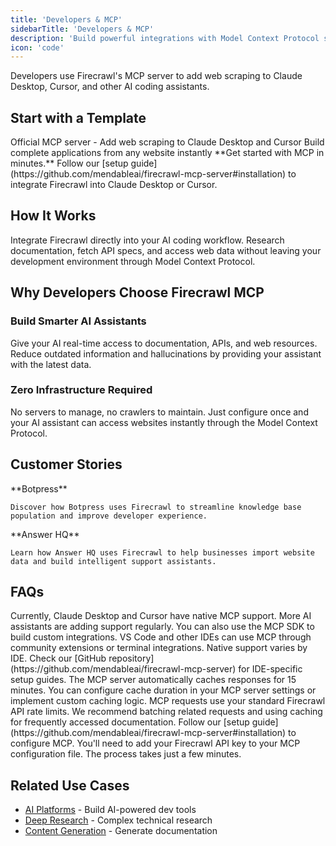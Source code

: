 ```yaml
---
title: 'Developers & MCP'
sidebarTitle: 'Developers & MCP'
description: 'Build powerful integrations with Model Context Protocol support'
icon: 'code'
---
```


Developers use Firecrawl's MCP server to add web scraping to Claude Desktop, Cursor, and other AI coding assistants.

## Start with a Template

<CardGroup cols={2}>
  <Card title="MCP Server Firecrawl" icon="github" href="https://github.com/mendableai/firecrawl-mcp-server">
    Official MCP server - Add web scraping to Claude Desktop and Cursor
  </Card>
  <Card title="Open Lovable" icon="github" href="https://github.com/mendableai/open-lovable">
    Build complete applications from any website instantly
  </Card>
</CardGroup>

<Note>
  **Get started with MCP in minutes.** Follow our [setup guide](https://github.com/mendableai/firecrawl-mcp-server#installation) to integrate Firecrawl into Claude Desktop or Cursor.
</Note>

## How It Works

Integrate Firecrawl directly into your AI coding workflow. Research documentation, fetch API specs, and access web data without leaving your development environment through Model Context Protocol.

## Why Developers Choose Firecrawl MCP

### Build Smarter AI Assistants
Give your AI real-time access to documentation, APIs, and web resources. Reduce outdated information and hallucinations by providing your assistant with the latest data.

### Zero Infrastructure Required
No servers to manage, no crawlers to maintain. Just configure once and your AI assistant can access websites instantly through the Model Context Protocol.

## Customer Stories

<CardGroup cols={2}>
  <Card href="https://www.firecrawl.dev/blog/how-botpress-enhances-knowledge-base-creation-with-firecrawl">
    **Botpress**
    
    Discover how Botpress uses Firecrawl to streamline knowledge base population and improve developer experience.
  </Card>
  <Card href="https://www.firecrawl.dev/blog/how-answer-hq-powers-ai-customer-support-with-firecrawl">
    **Answer HQ**
    
    Learn how Answer HQ uses Firecrawl to help businesses import website data and build intelligent support assistants.
  </Card>
</CardGroup>

## FAQs

<AccordionGroup>
  <Accordion title="Which AI assistants support MCP?">
    Currently, Claude Desktop and Cursor have native MCP support. More AI assistants are adding support regularly. You can also use the MCP SDK to build custom integrations.
  </Accordion>
  
  <Accordion title="Can I use MCP in VS Code or other IDEs?">
    VS Code and other IDEs can use MCP through community extensions or terminal integrations. Native support varies by IDE. Check our [GitHub repository](https://github.com/mendableai/firecrawl-mcp-server) for IDE-specific setup guides.
  </Accordion>
  
  <Accordion title="How do I cache frequently accessed docs?">
    The MCP server automatically caches responses for 15 minutes. You can configure cache duration in your MCP server settings or implement custom caching logic.
  </Accordion>
  
  <Accordion title="Is there a rate limit for MCP requests?">
    MCP requests use your standard Firecrawl API rate limits. We recommend batching related requests and using caching for frequently accessed documentation.
  </Accordion>
  
  <Accordion title="How do I set up MCP with my Firecrawl API key?">
    Follow our [setup guide](https://github.com/mendableai/firecrawl-mcp-server#installation) to configure MCP. You'll need to add your Firecrawl API key to your MCP configuration file. The process takes just a few minutes.
  </Accordion>
</AccordionGroup>

## Related Use Cases

- [AI Platforms](/use-cases/ai-platforms) - Build AI-powered dev tools
- [Deep Research](/use-cases/deep-research) - Complex technical research
- [Content Generation](/use-cases/content-generation) - Generate documentation